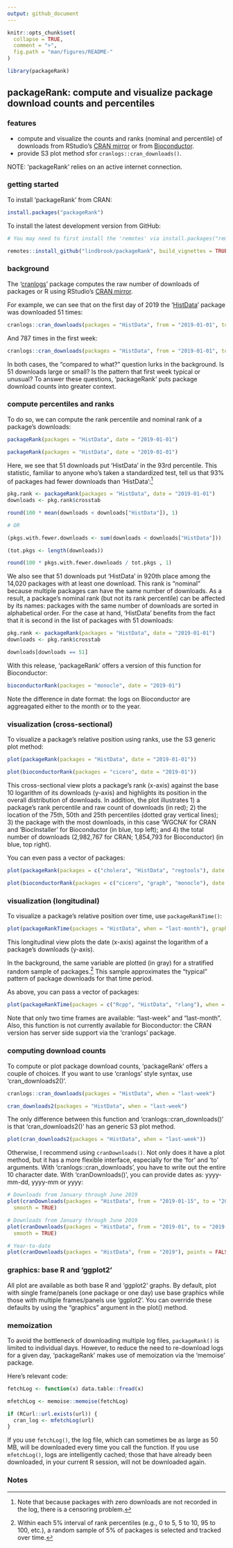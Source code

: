 ```yaml
---
output: github_document
---
```


<!-- README.md is generated from README.Rmd. Please edit that file -->

```r
knitr::opts_chunk$set(
  collapse = TRUE,
  comment = ">",
  fig.path = "man/figures/README-"
)
```

```r
library(packageRank)
```

## packageRank: compute and visualize package download counts and percentiles

### features

* compute and visualize the counts and ranks (nominal and percentile) of downloads from RStudio's [CRAN mirror](http://cran-logs.rstudio.com) or from [Bioconductor](https://bioconductor.org/).
* provide S3 plot method sfor `cranlogs::cran_downloads()`.

NOTE: 'packageRank' relies on an active internet connection.

### getting started

To install 'packageRank' from CRAN:

```r
install.packages("packageRank")
```

To install the latest development version from GitHub:

```r
# You may need to first install the 'remotes' via install.packages("remotes").

remotes::install_github("lindbrook/packageRank", build_vignettes = TRUE)
```

### background

The '[cranlogs](https://cran.r-project.org/package=cranlogs)' package computes the raw number of downloads of packages or R using RStudio's [CRAN mirror](http://cran-logs.rstudio.com).

For example, we can see that on the first day of 2019 the '[HistData](https://cran.r-project.org/package=HistData)' package was downloaded 51 times:

```r
cranlogs::cran_downloads(packages = "HistData", from = "2019-01-01", to = "2019-01-01")
```

And 787 times in the first week:

```r
cranlogs::cran_downloads(packages = "HistData", from = "2019-01-01", to = "2019-01-07")
```

In both cases, the "compared to what?" question lurks in the background. Is 51 downloads large or small? Is the pattern that first week typical or unusual? To answer these questions, 'packageRank' puts package download counts into greater context.

### compute percentiles and ranks

To do so, we can compute the rank percentile and nominal rank of a package's downloads:

```r
packageRank(packages = "HistData", date = "2019-01-01")
```

```r
packageRank(packages = "HistData", date = "2019-01-01")
```

Here, we see that 51 downloads put 'HistData' in the 93rd percentile. This statistic, familiar to anyone who's taken a standardized test, tell us that 93% of packages had fewer downloads than 'HistData':^[Note that because packages with zero downloads are not recorded in the log, there is a censoring problem.]

```r
pkg.rank <- packageRank(packages = "HistData", date = "2019-01-01")
downloads <- pkg.rank$crosstab

round(100 * mean(downloads < downloads["HistData"]), 1)

# OR

(pkgs.with.fewer.downloads <- sum(downloads < downloads["HistData"]))

(tot.pkgs <- length(downloads))

round(100 * pkgs.with.fewer.downloads / tot.pkgs , 1)
```

We also see that 51 downloads put 'HistData' in 920th place among the 14,020 packages with at least one download. This rank is "nominal" because multiple packages can have the same number of downloads. As a result, a package's nominal rank (but not its rank percentile) can be affected by its names: packages with the same number of downloads are sorted in alphabetical order. For the case at hand, 'HistData' benefits from the fact that it is second in the list of packages with 51 downloads:

```r
pkg.rank <- packageRank(packages = "HistData", date = "2019-01-01")
downloads <- pkg.rank$crosstab

downloads[downloads == 51]
```

With this release, 'packageRank' offers a version of this function for Bioconductor:

```r
bioconductorRank(packages = "monocle", date = "2019-01")
```

Note the difference in date format: the logs on Bioconductor are aggreagated either to the month or to the year.

### visualization (cross-sectional)

To visualize a package's relative position using ranks, use the S3 generic plot method:

```r
plot(packageRank(packages = "HistData", date = "2019-01-01"))
```

```r
plot(bioconductorRank(packages = "cicero", date = "2019-01"))
```

This cross-sectional view plots a package's rank (x-axis) against the base 10 logarithm of its downloads (y-axis) and highlights its position in the overall distribution of downloads. In addition, the plot illustrates 1) a package's rank percentile and raw count of downloads (in red); 2) the location of the 75th, 50th and 25th percentiles (dotted gray vertical lines); 3) the package with the most downloads, in this case 'WGCNA' for CRAN and 'BiocInstaller' for Bioconductor (in blue, top left); and 4) the total number of downloads (2,982,767 for CRAN; 1,854,793 for Bioconductor) (in blue, top right).

You can even pass a vector of packages:

```r
plot(packageRank(packages = c("cholera", "HistData", "regtools"), date = "2019-01-01"))
```

```r
plot(bioconductorRank(packages = c("cicero", "graph", "monocle"), date = "2019-01"))
```

### visualization (longitudinal)

To visualize a package's relative position over time, use `packageRankTime()`:

```r
plot(packageRankTime(packages = "HistData", when = "last-month"), graphics_pkg = "base")
```

This longitudinal view plots the date (x-axis) against the logarithm of a package's downloads (y-axis).

In the background, the same variable are plotted (in gray) for a stratified random sample of packages.^[Within each 5% interval of rank percentiles (e.g., 0 to 5, 5 to 10, 95 to 100, etc.), a random sample of 5% of packages is selected and tracked over time.] This sample approximates the "typical" pattern of package downloads for that time period.

As above, you can pass a vector of packages:

```r
plot(packageRankTime(packages = c("Rcpp", "HistData", "rlang"), when = "last-month"))
```

Note that only two time frames are available: "last-week" and "last-month". Also, this function is not currently available for Bioconductor: the CRAN version has server side support via the 'cranlogs' package.

### computing download counts

To compute or plot package download counts, 'packageRank' offers a couple of choices. If you want to use 'cranlogs' style syntax, use 'cran_downloads2()'. 

```r
cranlogs::cran_downloads(packages = "HistData", when = "last-week")

cran_downloads2(packages = "HistData", when = "last-week")
```

The only difference between this function and 'cranlogs::cran_downloads()' is that 'cran_downloads2()' has an generic S3 plot method.

```r
plot(cran_downloads2(packages = "HistData", when = "last-week"))
```

Otherwise, I recommend using `cranDownloads()`. Not only does it have a plot method, but it has a more flexible interface, especially for the 'for' and 'to' arguments. With 'cranlogs::cran_downloads', you have to write out the entire 10 character date. With 'cranDownloads()', you can provide dates as: yyyy-mm-dd, yyyy-mm or yyyy:

```r
# Downloads from January through June 2019
plot(cranDownloads(packages = "HistData", from = "2019-01-15", to = "2019-06-25"), points = FALSE, 
  smooth = TRUE)

# Downloads from January through June 2019
plot(cranDownloads(packages = "HistData", from = "2019-01", to = "2019-06"), points = FALSE, 
  smooth = TRUE)

# Year-to-date 
plot(cranDownloads(packages = "HistData", from = "2019"), points = FALSE, smooth = TRUE)
```

### graphics: base R and 'ggplot2'

All plot are available as both base R and 'ggplot2' graphs. By default, plot with single frame/panels (one package or one day) use base graphics while those with multiple frames/panels use 'ggplot2'. You can override these defaults by using the "graphics" argument in the plot() method.

### memoization

To avoid the bottleneck of downloading multiple log files, `packageRank()` is limited to individual days. However, to reduce the need to re-download logs for a given day, 'packageRank' makes use of memoization via the 'memoise' package.

Here's relevant code:

```r
fetchLog <- function(x) data.table::fread(x)

mfetchLog <- memoise::memoise(fetchLog)

if (RCurl::url.exists(url)) {
  cran_log <- mfetchLog(url)
}
```

If you use `fetchLog()`, the log file, which can sometimes be as large as 50 MB, will be downloaded every time you call the function. If you use `mfetchLog()`, logs are intelligently cached; those that have already been downloaded, in your current R session, will not be downloaded again.


### Notes
